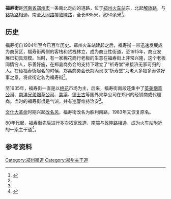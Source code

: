 {{Infobox China Road
|路牌类型 = Zhengzhou
|道路方向 = NS
|中文道路名称 = 福寿街
|道路名称拼音 =FUSHOU JIE
|图片 = 20190718 Fushou Street in Zhengzhou.jpg
|图片说明 = 福寿街街景
|道路属性 = 城市主干道/商业街
|道路总长度 =0.685 
|车速限制 = 
|行车线数量 =
|所在地区 = [[郑州市|郑州市]]
|起点 = [[解放路_(郑州)|解放路]]
|终点 = [[大同路_(郑州)|大同路]]
|道路旧名 = 胜利南路
|路段主要建筑 = 
}}
'''福寿街'''是[[河南省|河南省]][[郑州市|郑州市]]一条南北走向的道路，位于[[郑州火车站|郑州火车站]]东，北起[[解放路_(郑州)|解放路]]，与[[铭功路|铭功路]]相通，南至[[大同路_(郑州)|大同路]]接[[敦睦路|敦睦路]]，全长685米，宽50余米<ref name=fushoujie>{{cite web |title=郑州这条老街已有百年历史，曾经外商云集 |url=https://new.qq.com/omn/20171130/20171130A0M2LS.html |accessdate=2019-06-27}}</ref>。

== 历史 ==
福寿街自1904年至今已百年历史。郑州火车站建起之后，福寿街一带迅速发展成为商贸区，福寿街两侧的客栈和货栈林立，成为商业性街道，至1915年，商业发展已初具规模。当时，有一家棉花商行老板的生意在福寿街上非常兴隆，这个老板同情穷人，乐善好施，在郑县商务会的支持下建立了“祈寿堂”来接济无家可归的人。在给福寿街起名的时候，郑县商务会长荆丙炎取“祈寿堂”为老人多福多寿做好事之意，将此街定名为福寿街<ref name=fushoujie />。

至1935年，福寿街一直是以[[棉花|棉花]]市场为主，后来，福寿街南段还集中了[[英美烟草公司|英美烟草公司]]、[[南洋兄弟烟草公司|南洋兄弟烟草公司]]、[[美孚石油|美孚]]、[[德士古|德士古]]等国外来华公司在郑州的经销商或代理商。当时的福寿街很是气派，并有巡警维持治安<ref name=fushoujie />。

[[文化大革命|文化大革命]]时期兴起[[改名风|改名风]]，福寿街改名为胜利南路，1983年又恢复原名。

80年代起，福寿街先后进行多次拓宽改造，南端与[[敦睦路|敦睦路]]相通，成为火车站附近的一条主干道<ref>{{cite web |title=地名故事 - 福寿街 |url=http://www.sszzw.com/diangu/fushoujie.htm |website=搜索郑州网 |accessdate=2019-07-15}}</ref>。

== 参考资料 ==
{{reflist}}

{{郑州商业街}}
{{郑州主要道路}}
[[Category:郑州街道|Category:郑州街道]]
[[Category:郑州主干道|Category:郑州主干道]]